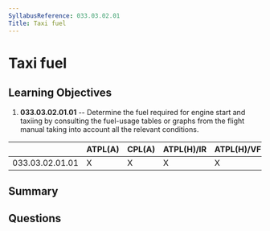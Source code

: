 ```yaml
---
SyllabusReference: 033.03.02.01
Title: Taxi fuel
---
```


# Taxi fuel

## Learning Objectives

1.  **033.03.02.01.01** -- Determine the fuel required for engine start and
    taxiing by consulting the fuel-usage tables or graphs from the flight manual
    taking into account all the relevant conditions.

|                 | ATPL(A) | CPL(A) | ATPL(H)/IR | ATPL(H)/VFR | CPL(H) | IR | CBIR(A) |
| --------------- | ------- | ------ | ---------- | ----------- | ------ | -- | ------- |
| 033.03.02.01.01 | X       | X      | X          | X           | X      |    |         |

## Summary

## Questions
